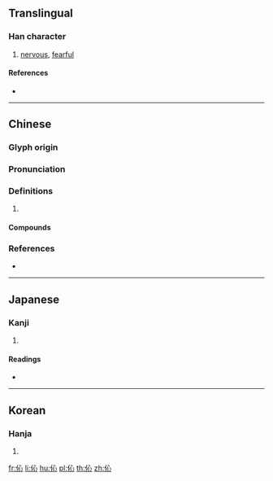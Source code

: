 ==Translingual==

===Han character===
{{Han char|rn=9|rad=人|as=04|sn=6|four=23200|canj=OP,XOP|ids=⿰亻心}}

# [[nervous]], [[fearful]]

====References====
* {{Han ref|kx=0095.130|dkj=00430|dj=0201.130|hdz=10126.080|uh=4F08|ud=20232|bh=C9B3|bd=51635}}

----

==Chinese==
{{zh-forms}}

===Glyph origin===
{{Han etym}}

===Pronunciation===
{{zh-pron
|m=xǐn
|c=sam2
|mc=y
|oc=y
|cat=
}}

===Definitions===
{{zh-hanzi}}

# {{zh-only|伈伈}}

====Compounds====
{{zh-der|伈伈|伈伈睍睍}}

===References===
* {{R:twedu|C00080}}

----

==Japanese==

===Kanji===
{{ja-kanji|grade=|rs=人04}}

# {{defn|lang=ja|sort=人04}}

====Readings====
* {{ja-readings|on=[[しん]] (shin)|kun=[[おそれる]] (osoreru)}}

----

==Korean==

===Hanja===
{{ko-hanja|hangeul=[[심]], [[침]]|rv=sim, chim|mr=sim, ch'im}}

# {{defn|lang=ko|sort=人04}}

[[fr:伈]]
[[li:伈]]
[[hu:伈]]
[[pl:伈]]
[[th:伈]]
[[zh:伈]]